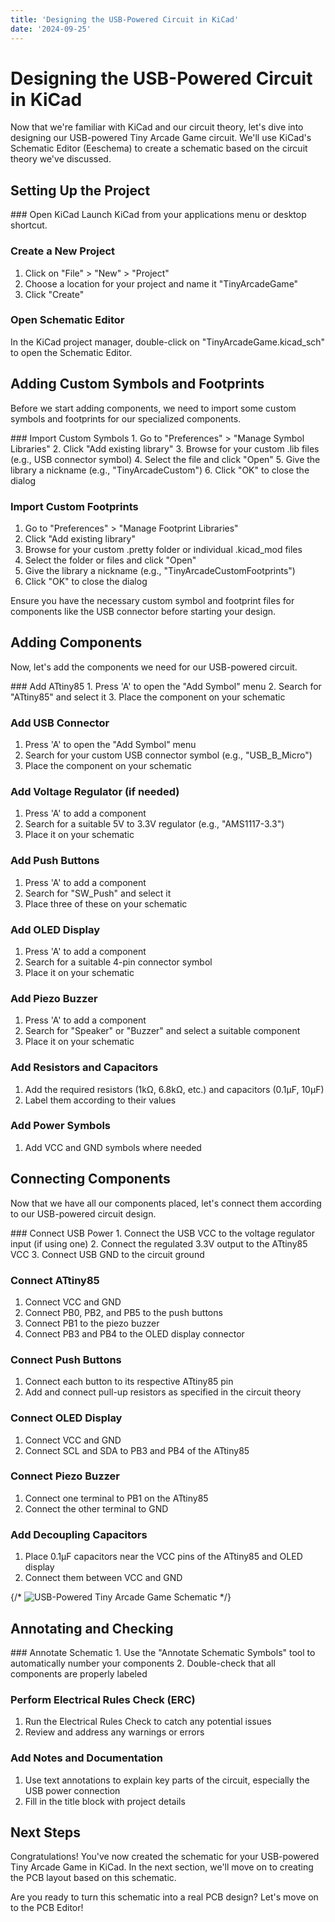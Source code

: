 ```yaml
---
title: 'Designing the USB-Powered Circuit in KiCad'
date: '2024-09-25'
---
```



# Designing the USB-Powered Circuit in KiCad

Now that we're familiar with KiCad and our circuit theory, let's dive into designing our USB-powered Tiny Arcade Game circuit. We'll use KiCad's Schematic Editor (Eeschema) to create a schematic based on the circuit theory we've discussed.

## Setting Up the Project

<Steps>
### Open KiCad
Launch KiCad from your applications menu or desktop shortcut.

### Create a New Project
1. Click on "File" > "New" > "Project"
2. Choose a location for your project and name it "TinyArcadeGame"
3. Click "Create"

### Open Schematic Editor
In the KiCad project manager, double-click on "TinyArcadeGame.kicad_sch" to open the Schematic Editor.
</Steps>

## Adding Custom Symbols and Footprints

Before we start adding components, we need to import some custom symbols and footprints for our specialized components.

<Steps>
### Import Custom Symbols
1. Go to "Preferences" > "Manage Symbol Libraries"
2. Click "Add existing library"
3. Browse for your custom .lib files (e.g., USB connector symbol)
4. Select the file and click "Open"
5. Give the library a nickname (e.g., "TinyArcadeCustom")
6. Click "OK" to close the dialog

### Import Custom Footprints
1. Go to "Preferences" > "Manage Footprint Libraries"
2. Click "Add existing library"
3. Browse for your custom .pretty folder or individual .kicad_mod files
4. Select the folder or files and click "Open"
5. Give the library a nickname (e.g., "TinyArcadeCustomFootprints")
6. Click "OK" to close the dialog
</Steps>

<Callout type="info">
  Ensure you have the necessary custom symbol and footprint files for components like the USB connector before starting your design.
</Callout>

## Adding Components

Now, let's add the components we need for our USB-powered circuit.

<Steps>
### Add ATtiny85
1. Press 'A' to open the "Add Symbol" menu
2. Search for "ATtiny85" and select it
3. Place the component on your schematic

### Add USB Connector
1. Press 'A' to open the "Add Symbol" menu
2. Search for your custom USB connector symbol (e.g., "USB_B_Micro")
3. Place the component on your schematic

### Add Voltage Regulator (if needed)
1. Press 'A' to add a component
2. Search for a suitable 5V to 3.3V regulator (e.g., "AMS1117-3.3")
3. Place it on your schematic

### Add Push Buttons
1. Press 'A' to add a component
2. Search for "SW_Push" and select it
3. Place three of these on your schematic

### Add OLED Display
1. Press 'A' to add a component
2. Search for a suitable 4-pin connector symbol
3. Place it on your schematic

### Add Piezo Buzzer
1. Press 'A' to add a component
2. Search for "Speaker" or "Buzzer" and select a suitable component
3. Place it on your schematic

### Add Resistors and Capacitors
1. Add the required resistors (1kΩ, 6.8kΩ, etc.) and capacitors (0.1μF, 10μF)
2. Label them according to their values

### Add Power Symbols
1. Add VCC and GND symbols where needed
</Steps>

## Connecting Components

Now that we have all our components placed, let's connect them according to our USB-powered circuit design.

<Steps>
### Connect USB Power
1. Connect the USB VCC to the voltage regulator input (if using one)
2. Connect the regulated 3.3V output to the ATtiny85 VCC
3. Connect USB GND to the circuit ground

### Connect ATtiny85
1. Connect VCC and GND
2. Connect PB0, PB2, and PB5 to the push buttons
3. Connect PB1 to the piezo buzzer
4. Connect PB3 and PB4 to the OLED display connector

### Connect Push Buttons
1. Connect each button to its respective ATtiny85 pin
2. Add and connect pull-up resistors as specified in the circuit theory

### Connect OLED Display
1. Connect VCC and GND
2. Connect SCL and SDA to PB3 and PB4 of the ATtiny85

### Connect Piezo Buzzer
1. Connect one terminal to PB1 on the ATtiny85
2. Connect the other terminal to GND

### Add Decoupling Capacitors
1. Place 0.1μF capacitors near the VCC pins of the ATtiny85 and OLED display
2. Connect them between VCC and GND
</Steps>

{/* <Image src="/images/tiny-arcade-usb-schematic.png" alt="USB-Powered Tiny Arcade Game Schematic" width={800} height={600} /> */}

## Annotating and Checking

<Steps>
### Annotate Schematic
1. Use the "Annotate Schematic Symbols" tool to automatically number your components
2. Double-check that all components are properly labeled

### Perform Electrical Rules Check (ERC)
1. Run the Electrical Rules Check to catch any potential issues
2. Review and address any warnings or errors

### Add Notes and Documentation
1. Use text annotations to explain key parts of the circuit, especially the USB power connection
2. Fill in the title block with project details
</Steps>

## Next Steps

Congratulations! You've now created the schematic for your USB-powered Tiny Arcade Game in KiCad. In the next section, we'll move on to creating the PCB layout based on this schematic.

Are you ready to turn this schematic into a real PCB design? Let's move on to the PCB Editor!